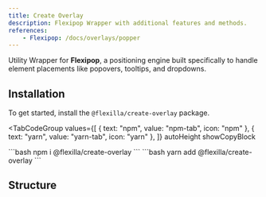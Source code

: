 ```yaml
---
title: Create Overlay
description: Flexipop Wrapper with additional features and methods.
references:
    - Flexipop: /docs/overlays/popper
---
```



Utility Wrapper for **Flexipop**, a positioning engine built specifically to handle element placements like popovers, tooltips, and dropdowns.

## Installation

To get started, install the `@flexilla/create-overlay` package.

<TabCodeGroup
  values={[
    { text: "npm", value: "npm-tab", icon: "npm" },
    { text: "yarn", value: "yarn-tab", icon: "yarn" },
  ]}
  autoHeight
  showCopyBlock
>
  <TabPanel value="npm-tab" active={true}>
```bash
npm i @flexilla/create-overlay
```
  </TabPanel>
  <TabPanel value="yarn-tab">
```bash
yarn add @flexilla/create-overlay
```
  </TabPanel>
</TabCodeGroup>

## Structure
